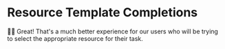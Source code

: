 # Resource Template Completions

👨‍💼 Great! That's a much better experience for our users who will be trying to
select the appropriate resource for their task.
